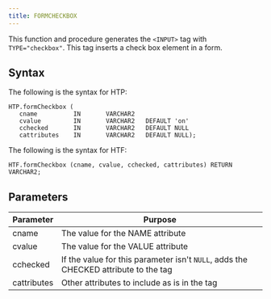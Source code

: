 ```yaml
---
title: FORMCHECKBOX
---
```


This function and procedure generates the `<INPUT>` tag with `TYPE="checkbox"`. This tag inserts a check box element in a form. 

## Syntax

The following is the syntax for HTP:

```
HTP.formCheckbox (
   cname          IN       VARCHAR2
   cvalue         IN       VARCHAR2   DEFAULT 'on'
   cchecked       IN       VARCHAR2   DEFAULT NULL
   cattributes    IN       VARCHAR2   DEFAULT NULL);
```

The following is the syntax for HTF:

```
HTF.formCheckbox (cname, cvalue, cchecked, cattributes) RETURN VARCHAR2;
```

## Parameters

| Parameter | Purpose  |
| --------- | -------- |
| cname | The value for the NAME attribute |
| cvalue | The value for the VALUE attribute |
| cchecked | If the value for this parameter isn't `NULL`, adds the CHECKED attribute to the tag |
| cattributes | Other attributes to include as is in the tag |
